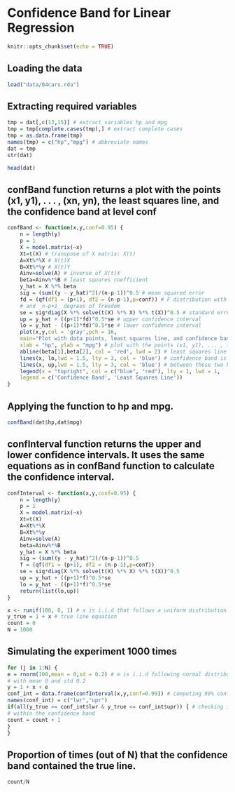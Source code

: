 # Confidence Band for Linear Regression

```r
knitr::opts_chunk$set(echo = TRUE)
```

## Loading the data

```r
load("data/04cars.rda")
```

## Extracting required variables
```r
tmp = dat[,c(13,15)] # extract variables hp and mpg
tmp = tmp[complete.cases(tmp),] # extract complete cases
tmp = as.data.frame(tmp)
names(tmp) = c("hp","mpg") # abbreviate names
dat = tmp
str(dat)
```

```r
head(dat)
```

## confBand function returns a plot with the points (x1, y1), . . . , (xn, yn), the least squares line, and the confidence band at level conf
```r
confBand <- function(x,y,conf=0.95) {
    n = length(y)
    p = 1
    X = model.matrix(~x)
    Xt=t(X) # transpose of X matrix: X(t)
    A=Xt%*%X # X(t)X
    B=Xt%*%y # X(t)Y
    Ainv=solve(A) # inverse of X(t)X
    beta=Ainv%*%B # least squares coefficient
    y_hat = X %*% beta
    sig = (sum((y - y_hat)^2)/(n-p-1))^0.5 # mean squared error
    fd = (qf(df1 = (p+1), df2 = (n-p-1),p=conf)) # F distribution with _p+1_
    # and _n-p+1_ degrees of freedom
    se = sig*diag(X %*% solve(t(X) %*% X) %*% t(X))^0.5 # standard error
    up = y_hat + ((p+1)*fd)^0.5*se # upper confidence interval
    lo = y_hat - ((p+1)*fd)^0.5*se # lower confidence interval
    plot(x,y,col = 'gray',pch = 16,
    main="Plot with data points, least squares line, and confidence band",
    xlab = "hp", ylab = "mpg") # plot with the points (x1, y1), ... , (xn, yn)
    abline(beta[1],beta[2], col = 'red', lwd = 2) # least squares line
    lines(x, lo,lwd = 1.5, lty = 3, col = 'blue') # confidence band is the region
    lines(x, up,lwd = 1.5, lty = 3, col = 'blue') # between these two boundaries
    legend(x = "topright", col = c("blue", "red"), lty = 1, lwd = 1,
    legend = c('Confidence Band', 'Least Squares Line'))
}
```

## Applying the function to hp and mpg.

```r
confBand(dat$hp,dat$mpg)
```

## confInterval function returns the upper and lower confidence intervals. It uses the same equations as in confBand function to calculate the confidence interval.
```r
confInterval <- function(x,y,conf=0.95) {
    n = length(y)
    p = 1
    X = model.matrix(~x)
    Xt=t(X)
    A=Xt%*%X
    B=Xt%*%y
    Ainv=solve(A)
    beta=Ainv%*%B
    y_hat = X %*% beta
    sig = (sum((y - y_hat)^2)/(n-p-1))^0.5
    f = (qf(df1 = (p+1), df2 = (n-p-1),p=conf))
    se = sig*diag(X %*% solve(t(X) %*% X) %*% t(X))^0.5
    up = y_hat + ((p+1)*f)^0.5*se
    lo = y_hat - ((p+1)*f)^0.5*se
    return(list(lo,up))
}
```


```r
x <- runif(100, 0, 1) # x is i.i.d that follows a uniform distribution
y_true = 1 + x # true line equation
count = 0
N = 1000
```

## Simulating the experiment 1000 times
```r
for (j in 1:N) {
e = rnorm(100,mean = 0,sd = 0.2) # e is i.i.d following normal distribution
# with mean 0 and std 0.2
y = 1 + x + e
conf_int = data.frame(confInterval(x,y,conf=0.99)) # computing 99% confidence band
names(conf_int) = c("lwr","upr")
if(all(y_true >= conf_int$lwr & y_true <= conf_int$upr)) { # checking if true line is
# within the confidence band
count = count + 1
}
}
```

## Proportion of times (out of N) that the confidence band contained the true line.

```r
count/N
```